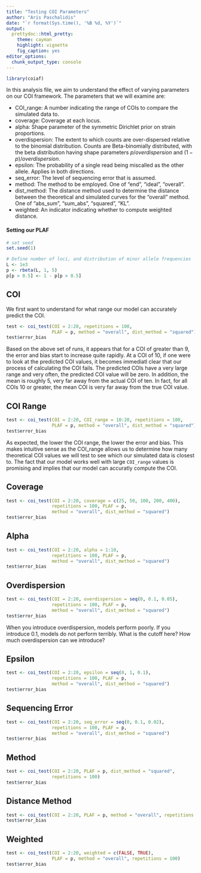 ```yaml
---
title: "Testing COI Parameters"
author: "Aris Paschalidis"
date: "`r format(Sys.time(), '%B %d, %Y')`"
output:
  prettydoc::html_pretty:
    theme: cayman
    highlight: vignette
    fig_caption: yes
editor_options:
  chunk_output_type: console
---
```


```r
library(coiaf)
```

In this analysis file, we aim to understand the effect of varying parameters on
our COI framework. The parameters that we will examine are:

* COI_range: A number indicating the range of COIs to compare the simulated 
data to.
* coverage: Coverage at each locus.
* alpha: Shape parameter of the symmetric Dirichlet prior on strain proportions.
* overdispersion: The extent to which counts are over-dispersed relative to the 
binomial distribution. Counts are Beta-binomially distributed, with the beta 
distribution having shape parameters $p/overdispersion$ and 
$(1-p)/overdispersion$.
* epsilon: The probability of a single read being miscalled as the other allele.
Applies in both directions.
* seq_error: The level of sequencing error that is assumed.
* method: The method to be employed. One of "end", "ideal", "overall".
* dist_method: The distance method used to determine the distance between the 
theoretical and simulated curves for the "overall" method. One of "abs_sum", 
"sum_abs", "squared", "KL".
* weighted: An indicator indicating whether to compute weighted distance.

#### Setting our PLAF
```r
# set seed
set.seed(1)

# Define number of loci, and distribution of minor allele frequencies
L <- 1e3
p <- rbeta(L, 1, 5)
p[p > 0.5] <- 1 - p[p > 0.5]
```

## COI
We first want to understand for what range our model can accurately predict
the COI.

```r
test <- coi_test(COI = 2:20, repetitions = 100,
                 PLAF = p, method = "overall", dist_method = "squared")
test$error_bias
```

Based on the above set of runs, it appears that for a COI of greater than 9, the
error and bias start to increase quite rapidly. At a COI of 10, if one were to
look at the predicted COI values, it becomes immediatl clear that our process
of calculating the COI fails. The predicted COIs have a very large range and
very often, the predicted COI value will be zero. In addition, the mean is
roughly 5, very far away from the actual COI of ten. In fact, for all COIs 10 or
greater, the mean COI is very far away from the true COI value.

## COI Range
```r
test <- coi_test(COI = 2:20, COI_range = 10:20, repetitions = 100,
                 PLAF = p, method = "overall", dist_method = "squared")
test$error_bias
```

As expected, the lower the COI range, the lower the error and bias. This makes
intuitive sense as the COI_range allows us to determine how many theoretical
COI values we will test to see which our simulated data is closest to. The fact
that our model works well with large `COI_range` values is promising and implies
that our model can accuratly compute the COI.

## Coverage
```r
test <- coi_test(COI = 2:20, coverage = c(25, 50, 100, 200, 400), 
                 repetitions = 100, PLAF = p,
                 method = "overall", dist_method = "squared")
test$error_bias
```

## Alpha
```r
test <- coi_test(COI = 2:20, alpha = 1:10, 
                 repetitions = 100, PLAF = p, 
                 method = "overall", dist_method = "squared")
test$error_bias
```

## Overdispersion
```r
test <- coi_test(COI = 2:20, overdispersion = seq(0, 0.1, 0.05), 
                 repetitions = 100, PLAF = p, 
                 method = "overall", dist_method = "squared")
test$error_bias
```

When you introduce overdispersion, models perform poorly. If you introduce 0.1, 
models do not perform terribly. What is the cutoff here? How much overdispersion
can we introduce?

## Epsilon
```r
test <- coi_test(COI = 2:20, epsilon = seq(0, 1, 0.1), 
                 repetitions = 100, PLAF = p, 
                 method = "overall", dist_method = "squared")
test$error_bias
```

## Sequencing Error
```r
test <- coi_test(COI = 2:20, seq_error = seq(0, 0.1, 0.02), 
                 repetitions = 100, PLAF = p, 
                 method = "overall", dist_method = "squared")
test$error_bias
```

## Method
```r
test <- coi_test(COI = 2:20, PLAF = p, dist_method = "squared", 
                 repetitions = 100)
test$error_bias
```


## Distance Method
```r
test <- coi_test(COI = 2:20, PLAF = p, method = "overall", repetitions = 100)
test$error_bias
```

## Weighted
```r
test <- coi_test(COI = 2:20, weighted = c(FALSE, TRUE),
                 PLAF = p, method = "overall", repetitions = 100)
test$error_bias
```
